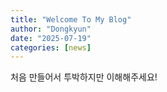 ```yaml
---
title: "Welcome To My Blog"
author: "Dongkyun"
date: "2025-07-19"
categories: [news]
---
```


처음 만들어서 투박하지만 이해해주세요!